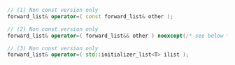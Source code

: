 ```cpp
// (1) Non const version only
forward_list& operator=( const forward_list& other );

// (2) Non const version only
forward_list& operator=( forward_list&& other ) noexcept(/* see below */);

// (3) Non const version only
forward_list& operator=( std::initializer_list<T> ilist );
```

